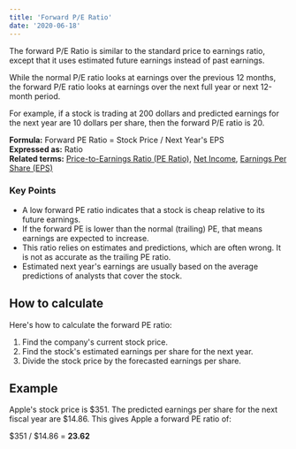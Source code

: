 ---
title: 'Forward P/E Ratio'
date: '2020-06-18'
---

The forward P/E Ratio is similar to the standard price to earnings ratio, except that it uses estimated future earnings instead of past earnings.

While the normal P/E ratio looks at earnings over the previous 12 months, the forward P/E ratio looks at earnings over the next full year or next 12-month period.

For example, if a stock is trading at 200 dollars and predicted earnings for the next year are 10 dollars per share, then the forward P/E ratio is 20.

**Formula:** Forward PE Ratio = Stock Price / Next Year's EPS  
**Expressed as:** Ratio  
**Related terms:** [Price-to-Earnings Ratio (PE Ratio)](/term/pe-ratio/), [Net Income](/term/net-income/), [Earnings Per Share (EPS)](/term/eps-earnings-per-share/)

### Key Points

-  A low forward PE ratio indicates that a stock is cheap relative to its future earnings.
-  If the forward PE is lower than the normal (trailing) PE, that means earnings are expected to increase.
-  This ratio relies on estimates and predictions, which are often wrong. It is not as accurate as the trailing PE ratio.
-  Estimated next year's earnings are usually based on the average predictions of analysts that cover the stock.

## How to calculate

Here's how to calculate the forward PE ratio:

1. Find the company's current stock price.
2. Find the stock's estimated earnings per share for the next year.
3. Divide the stock price by the forecasted earnings per share.

## Example

Apple's stock price is $351. The predicted earnings per share for the next fiscal year are $14.86. This gives Apple a forward PE ratio of:

$351 / $14.86 = **23.62**
